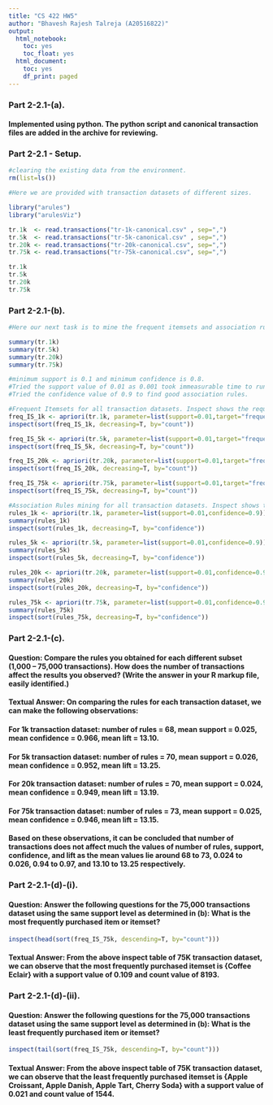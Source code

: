 ---
title: "CS 422 HW5"
author: "Bhavesh Rajesh Talreja (A20516822)"
output:
  html_notebook:
    toc: yes
    toc_float: yes
  html_document:
    toc: yes
    df_print: paged
---

### Part 2-2.1-(a).

#### Implemented using python. The python script and canonical transaction files are added in the archive for reviewing.

### Part 2-2.1 - Setup.

```{r}

#clearing the existing data from the environment.
rm(list=ls())

#Here we are provided with transaction datasets of different sizes.

library("arules")
library("arulesViz")

tr.1k  <- read.transactions("tr-1k-canonical.csv" , sep=",")
tr.5k  <- read.transactions("tr-5k-canonical.csv" , sep=",")
tr.20k <- read.transactions("tr-20k-canonical.csv", sep=",")
tr.75k <- read.transactions("tr-75k-canonical.csv", sep=",")

tr.1k
tr.5k
tr.20k
tr.75k

```

### Part 2-2.1-(b).

```{r}

#Here our next task is to mine the frequent itemsets and association rules using arules and arulesViz.

summary(tr.1k)
summary(tr.5k)
summary(tr.20k)
summary(tr.75k)

#minimum support is 0.1 and minimum confidence is 0.8.
#Tried the support value of 0.01 as 0.001 took immeasurable time to run.
#Tried the confidence value of 0.9 to find good association rules.

#Frequent Itemsets for all transaction datasets. Inspect shows the required output i.e. All items in it described by the product name and along with it, the support of that itemset.
freq_IS_1k <- apriori(tr.1k, parameter=list(support=0.01,target="frequent itemsets"))
inspect(sort(freq_IS_1k, decreasing=T, by="count"))

freq_IS_5k <- apriori(tr.5k, parameter=list(support=0.01,target="frequent itemsets"))
inspect(sort(freq_IS_5k, decreasing=T, by="count"))

freq_IS_20k <- apriori(tr.20k, parameter=list(support=0.01,target="frequent itemsets"))
inspect(sort(freq_IS_20k, decreasing=T, by="count"))

freq_IS_75k <- apriori(tr.75k, parameter=list(support=0.01,target="frequent itemsets"))
inspect(sort(freq_IS_75k, decreasing=T, by="count"))

#Association Rules mining for all transaction datasets. Inspect shows the required output i.e. for each rule: the antecedent, the consequent, the support of the rule, the confidence of the rule.
rules_1k <- apriori(tr.1k, parameter=list(support=0.01,confidence=0.9))
summary(rules_1k)
inspect(sort(rules_1k, decreasing=T, by="confidence"))

rules_5k <- apriori(tr.5k, parameter=list(support=0.01,confidence=0.9))
summary(rules_5k)
inspect(sort(rules_5k, decreasing=T, by="confidence"))

rules_20k <- apriori(tr.20k, parameter=list(support=0.01,confidence=0.9))
summary(rules_20k)
inspect(sort(rules_20k, decreasing=T, by="confidence"))

rules_75k <- apriori(tr.75k, parameter=list(support=0.01,confidence=0.9))
summary(rules_75k)
inspect(sort(rules_75k, decreasing=T, by="confidence"))

```

### Part 2-2.1-(c).

#### Question: Compare the rules you obtained for each different subset (1,000 – 75,000 transactions). How does the number of transactions affect the results you observed? (Write the answer in your R markup file, easily identified.)

#### Textual Answer: On comparing the rules for each transaction dataset, we can make the following observations:
#### For 1k transaction dataset: number of rules = 68, mean support = 0.025, mean confidence = 0.966, mean lift = 13.10.
#### For 5k transaction dataset: number of rules = 70, mean support = 0.026, mean confidence = 0.952, mean lift = 13.25.
#### For 20k transaction dataset: number of rules = 70, mean support = 0.024, mean confidence = 0.949, mean lift = 13.19.
#### For 75k transaction dataset: number of rules = 73, mean support = 0.025, mean confidence = 0.946, mean lift = 13.15.
#### Based on these observations, it can be concluded that number of transactions does not affect much the values of number of rules, support, confidence, and lift as the mean values lie around 68 to 73, 0.024 to 0.026, 0.94 to 0.97, and  13.10 to 13.25 respectively.

### Part 2-2.1-(d)-(i).

#### Question: Answer the following questions for the 75,000 transactions dataset using the same support level as determined in (b): What is the most frequently purchased item or itemset?


```{r}

inspect(head(sort(freq_IS_75k, descending=T, by="count")))

```

#### Textual Answer: From the above inspect table of 75K transaction dataset, we can observe that the most frequently purchased itemset is {Coffee Eclair} with a support value of 0.109 and count value of 8193.

### Part 2-2.1-(d)-(ii).

#### Question: Answer the following questions for the 75,000 transactions dataset using the same support level as determined in (b): What is the least frequently purchased item or itemset?


```{r}

inspect(tail(sort(freq_IS_75k, descending=T, by="count")))

```

#### Textual Answer: From the above inspect table of 75K transaction dataset, we can observe that the least frequently purchased itemset is {Apple Croissant, Apple Danish, Apple Tart, Cherry Soda} with a support value of 0.021 and count value of 1544.

